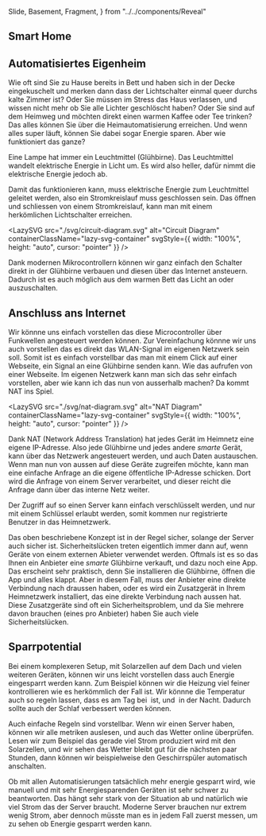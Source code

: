   Slide,
  Basement,
  Fragment,
} from "../../components/Reveal"

<Chapter>

<Presentation>
  <Slide>
    <h2>Smart Home</h2>
  </Slide>
</Presentation>

<h2 id="networks">Automatisiertes Eigenheim</h2>

Wie oft sind Sie zu Hause bereits in Bett und haben sich in der Decke
eingekuschelt und merken dann dass der Lichtschalter einmal queer durchs kalte
Zimmer ist? Oder Sie müssen im Stress das Haus verlassen, und wissen nicht mehr
ob Sie alle Lichter geschlöscht haben? Oder Sie sind auf dem Heimweg und möchten
direkt einen warmen Kaffee oder Tee trinken? Das alles können Sie über die
Heimautomatisierung erreichen. Und wenn alles super läuft, können Sie dabei
sogar Energie sparen. Aber wie funktioniert das ganze?

<Example id="light" title="Wie funktioniert eine Lampe?">

Eine Lampe hat immer ein Leuchtmittel (Glühbirne). Das Leuchtmittel wandelt
elektrische Energie in Licht um. Es wird also heller, dafür nimmt die
elektrische Energie jedoch ab.

Damit das funktionieren kann, muss elektrische Energie zum Leuchtmittel geleitet
werden, also ein Stromkreislauf muss geschlossen sein. Das öffnen und schliessen
von einem Stromkreislauf, kann man mit einem herkömlichen Lichtschalter
erreichen.

<LazySVG
  src="./svg/circuit-diagram.svg"
  alt="Circuit Diagram"
  containerClassName="lazy-svg-container"
  svgStyle={{ width: "100%", height: "auto", cursor: "pointer" }}
/>

Dank modernen Mikrocontrollern können wir ganz einfach den Schalter direkt in
der Glühbirne verbauen und diesen über das Internet ansteuern. Dadurch ist es
auch möglich aus dem warmen Bett das Licht an oder auszuschalten.

</Example>

<h2 id="anschluss-internet">Anschluss ans Internet</h2>

Wir könnne uns einfach vorstellen das diese Microcontroller über Funkwellen
angesteuert werden können. Zur Vereinfachung könnne wir uns auch vorstellen das
es direkt das WLAN-Signal im eigenen Netzwerk sein soll. Somit ist es einfach
vorstellbar das man mit einem Click auf einer Webseite, ein Signal an eine
Glühbirne senden kann. Wie das aufrufen von einer Webseite. Im eigenen Netzwerk
kann man sich das sehr einfach vorstellen, aber wie kann ich das nun von
ausserhalb machen? Da kommt NAT ins Spiel.

<LazySVG
  src="./svg/nat-diagram.svg"
  alt="NAT Diagram"
  containerClassName="lazy-svg-container"
  svgStyle={{ width: "100%", height: "auto", cursor: "pointer" }}
/>

Dank NAT (Network Address Translation) hat jedes Gerät im Heimnetz eine eigene
IP-Adresse. Also jede Glühbirne und jedes andere _smarte_ Gerät, kann über das
Netzwerk angesteuert werden, und auch Daten austauschen. Wenn man nun von aussen
auf diese Geräte zugreifen möchte, kann man eine einfache Anfrage an die eigene
öffentliche IP-Adresse schicken. Dort wird die Anfrage von einem Server
verarbeitet, und dieser reicht die Anfrage dann über das interne Netz weiter.

Der Zugriff auf so einen Server kann einfach verschlüsselt werden, und nur mit
einem Schlüssel erlaubt werden, somit kommen nur registrierte Benutzer in das
Heimnetzwerk.

<Example classes="danger" id="security" title="Sicherheit">

Das oben beschriebene Konzept ist in der Regel sicher, solange der Server auch
sicher ist. Sicherheitslücken treten eigentlich immer dann auf, wenn Geräte von
einem externen Abieter verwendet werden. Oftmals ist es so das Ihnen ein
Anbieter eine _smarte_ Glühbirne verkauft, und dazu noch eine App. Das erscheint
sehr praktisch, denn Sie installieren die Glühbirne, öffnen die App und alles
klappt. Aber in diesem Fall, muss der Anbieter eine direkte Verbindung nach
draussen haben, oder es wird ein Zusatzgerät in Ihrem Heimnetzwerk installiert,
das eine direkte Verbindung nach aussen hat. Diese Zusatzgeräte sind oft ein
Sicherheitsproblem, und da Sie mehrere davon brauchen (eines pro Anbieter) haben
Sie auch viele Sicherheitslücken.

</Example>

<h2 id="savings">Sparrpotential</h2>

Bei einem komplexeren Setup, mit Solarzellen auf dem Dach und vielen weiteren
Geräten, können wir uns leicht vorstellen dass auch Energie eingesparrt werden
kann. Zum Beispiel können wir die Heizung viel feiner kontrollieren wie es
herkömmlich der Fall ist. Wir könnne die Temperatur auch so regeln lassen, dass
es am Tag bei <Math>21^\circ</Math> ist, und <Math>19^\circ</Math> in der Nacht.
Dadurch sollte auch der Schlaf verbessert werden können.

Auch einfache Regeln sind vorstellbar. Wenn wir einen Server haben, können wir
alle metriken auslesen, und auch das Wetter online überprüfen. Lesen wir zum
Beispiel das gerade viel Strom produziert wird mit den Solarzellen, und wir
sehen das Wetter bleibt gut für die nächsten paar Stunden, dann können wir
beispielweise den Geschirrspüler automatisch anschalten.

<div className="hint">

Ob mit allen Automatisierungen tatsächlich mehr energie gesparrt wird, wie
manuell und mit sehr Energiesparenden Geräten ist sehr schwer zu beantworten.
Das hängt sehr stark von der Situation ab und natürlich wie viel Strom das der
Server braucht. Moderne Server brauchen nur extrem wenig Strom, aber dennoch
müsste man es in jedem Fall zuerst messen, um zu sehen ob Energie gesparrt
werden kann.

</div>

</Chapter>
